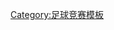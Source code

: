 {{Navbox
|name   = 巴甲赛季
|title  = [[巴西足球甲级联赛]]赛季
|titlestyle = 
|image  = 
|style  = text-align: left; font-size:80%
|evenstyle = background: #eee;
|groupstyle = text-align: right; width:10%
|state  = autocollapsed
|top    = 
|group1 = 
|list1  = [[1971年巴西足球甲级联赛|1971]] · [[1972年巴西足球甲级联赛|1972]] · [[1973年巴西足球甲级联赛|1973]] · [[1974年巴西足球甲级联赛|1974]] · [[1975年巴西足球甲级联赛|1975]] · [[1976年巴西足球甲级联赛|1976]] · [[1977年巴西足球甲级联赛|1977]] · [[1978年巴西足球甲级联赛|1978]] · [[1979年巴西足球甲级联赛|1979]] · [[1980年巴西足球甲级联赛|1980]]  · [[1981年巴西足球甲级联赛|1981]]  · [[1982年巴西足球甲级联赛|1982]]  · [[1983年巴西足球甲级联赛|1983]]  · [[1984年巴西足球甲级联赛|1984]]  · [[1985年巴西足球甲级联赛|1985]]  · [[1986年巴西足球甲级联赛|1986]]  · [[1987年巴西足球甲级联赛|1987]]  · [[19888年巴西足球甲级联赛|1988]]  · [[1989年巴西足球甲级联赛|1989]]  · [[1990年巴西足球甲级联赛|1990]]  · [[1991年巴西足球甲级联赛|1991]]  · [[1992年巴西足球甲级联赛|1992]]  · [[1993年巴西足球甲级联赛|1993]]  · [[1994年巴西足球甲级联赛|1994]]  · [[1995年巴西足球甲级联赛|1995]]  · [[1996年巴西足球甲级联赛|1996]]  · [[1997年巴西足球甲级联赛|1997]]  · [[1998年巴西足球甲级联赛|1998]]  · [[1999年巴西足球甲级联赛|1999]]  · [[2000年巴西足球甲级联赛|2000]]  · [[2001年巴西足球甲级联赛|2001]] · [[2002年巴西足球甲级联赛|2002]] · [[2003年巴西足球甲级联赛|2003]] · [[2004年巴西足球甲级联赛|2004]] · [[2005年巴西足球甲级联赛|2005]] · [[2006年巴西足球甲級聯賽|2006]] · [[2007年巴西足球甲級聯賽|2007]] · [[2008年巴西足球甲级联赛|2008]] · [[2009年巴西足球甲级联赛|2009]] · [[2010年巴西足球甲级联赛|2010]] · [[2011年巴西足球甲级联赛|2011]] · [[2012年巴西足球甲级联赛|2012]] · [[2013年巴西足球甲级联赛|2013]] · [[2014年巴西甲組足球聯賽|2014]]· [[2015年巴西甲組足球聯賽|2015]]· [[2016年巴西甲組足球聯賽|2016]] · [[2017年巴西甲組足球聯賽|2017]]· [[2018年巴西甲組足球聯賽|2018]]· ''[[2019年巴西足球甲级联赛|2019]]''
}}<noinclude>
[[Category:足球竞赛模板]]
</noinclude>